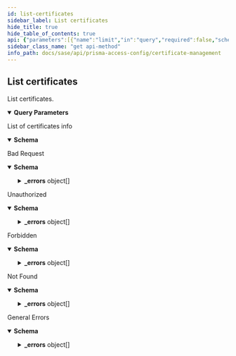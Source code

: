```yaml
---
id: list-certificates
sidebar_label: List certificates
hide_title: true
hide_table_of_contents: true
api: {"parameters":[{"name":"limit","in":"query","required":false,"schema":{"type":"number"},"description":"The max count in result entry (count per page)"},{"name":"offset","in":"query","required":false,"schema":{"type":"number"},"description":"The offset of the result entry"},{"name":"name","in":"query","required":false,"schema":{"type":"string"},"description":"The name of the entry"},{"name":"folder","in":"query","required":true,"schema":{"type":"string","enum":["Shared","Mobile Users","Remote Networks","Service Connections","Mobile Users Container","Mobile Users Explicit Proxy"]},"description":"The folder of the entry\n"}],"responses":{"200":{"content":{"application/json":{"schema":{"type":"object","properties":{"data":{"allOf":[{"type":"array","items":{"type":"object","properties":{"id":{"type":"string","readOnly":true,"example":"abcd-1234","description":"uuid of the resource"},"algorithm":{"type":"string"},"ca":{"type":"boolean"},"common_name":{"type":"string"},"common_name_int":{"type":"string"},"expiry_epoch":{"type":"string"},"issuer":{"type":"string"},"issuer_hash":{"type":"string"},"not_valid_after":{"type":"string"},"not_valid_before":{"type":"string"},"public_key":{"type":"string"},"subject":{"type":"string"},"subject_hash":{"type":"string"},"subject_int":{"type":"string"}}}}]},"limit":{"type":"number","default":200},"offset":{"type":"number","default":0},"total":{"type":"number"}}}}},"description":"List of certificates info"},"400":{"description":"Bad Request","content":{"application/json":{"schema":{"type":"object","properties":{"_errors":{"type":"array","items":{"title":"Cause Info","type":"object","properties":{"code":{"type":"string"},"message":{"type":"string"},"details":{"type":"object"},"help":{"type":"string"}}}},"_request_id":{"type":"string"}}},"examples":{"input_format_mismatch":{"summary":"Input Format Mismatch","value":{"_errors":[{"code":"E003","message":"Input Format Mismatch: input-format=json","details":{}}],"_request_id":"abcd-1234"}},"output_format_mismatch":{"summary":"Output Format Mismatch","value":{"_errors":[{"code":"E003","message":"Output Format Mismatch: output-format=json Accept=xml","details":{}}],"_request_id":"abcd-1234"}},"missing_query_parameter":{"summary":"Missing Query Parameter","value":{"_errors":[{"code":"E003","message":"Missing Query Parameter: name","details":{}}],"_request_id":"abcd-1234"}},"invalid_query_parameter":{"summary":"Invalid Query Parameter","value":{"_errors":[{"code":"E003","message":"Invalid Query Parameter: location=invalid","details":{}}],"_request_id":"abcd-1234"}}}}}},"401":{"description":"Unauthorized","content":{"application/json":{"schema":{"type":"object","properties":{"_errors":{"type":"array","items":{"title":"Cause Info","type":"object","properties":{"code":{"type":"string"},"message":{"type":"string"},"details":{"type":"object"},"help":{"type":"string"}}}},"_request_id":{"type":"string"}}},"examples":{"auth_not_authenticated":{"summary":"Not Authenticated","value":{"_errors":[{"code":"E016","message":"Not Authenticated","details":{}}],"_request_id":"abcd-1234"}},"invalid_credential":{"summary":"Invalid Credential","value":{"_errors":[{"code":"E016","message":"Invalid Credential","details":{}}],"_request_id":"abcd-1234"}},"key_too_long":{"summary":"Key Too Long","value":{"_errors":[{"code":"E016","message":"Key Too Long","details":{}}],"_request_id":"abcd-1234"}},"key_expired":{"summary":"Key Expired","value":{"_errors":[{"code":"E016","message":"Key Expired","details":{}}],"_request_id":"abcd-1234"}},"need_password_change":{"summary":"Need Password Change","value":{"_errors":[{"code":"E016","message":"The password needs to be changed.","details":{}}],"_request_id":"abcd-1234"}}}}}},"403":{"description":"Forbidden","content":{"application/json":{"schema":{"type":"object","properties":{"_errors":{"type":"array","items":{"title":"Cause Info","type":"object","properties":{"code":{"type":"string"},"message":{"type":"string"},"details":{"type":"object"},"help":{"type":"string"}}}},"_request_id":{"type":"string"}}},"examples":{"auth_unauthorized":{"summary":"Unauthorized","value":{"_errors":[{"code":"E007","message":"Unauthorized","details":{}}],"_request_id":"abcd-1234"}}}}}},"404":{"description":"Not Found","content":{"application/json":{"schema":{"type":"object","properties":{"_errors":{"type":"array","items":{"title":"Cause Info","type":"object","properties":{"code":{"type":"string"},"message":{"type":"string"},"details":{"type":"object"},"help":{"type":"string"}}}},"_request_id":{"type":"string"}}},"examples":{"object_not_present":{"summary":"Object Not Present","value":{"_errors":[{"code":"E005","message":"Object Not Present","details":{}}],"_request_id":"abcd-1234"}}}}}},"default":{"description":"General Errors","content":{"application/json":{"schema":{"type":"object","properties":{"_errors":{"type":"array","items":{"title":"Cause Info","type":"object","properties":{"code":{"type":"string"},"message":{"type":"string"},"details":{"type":"object"},"help":{"type":"string"}}}},"_request_id":{"type":"string"}}},"examples":{"version_not_supported":{"summary":"Version Not Supported","value":{"_errors":[{"code":"E012","message":"Version Not Supported","details":{}}],"_request_id":"abcd-1234"}},"method_not_allowed":{"summary":"Method Not Supported","value":{"_errors":[{"code":"E012","message":"Method Not Supported","details":{}}],"_request_id":"abcd-1234"}},"action_not_supported":{"summary":"Action Not Supported","value":{"_errors":[{"code":"E012","message":"Action Not Supported: move","details":{}}],"_request_id":"abcd-1234"}},"bad_xpath":{"summary":"Bad XPath","value":{"_errors":[{"code":"E013","message":"Bad XPath","details":{}}],"_request_id":"abcd-1234"}},"invalid_command":{"summary":"Invalid Command","value":{"_errors":[{"code":"E003","message":"Invalid Command","details":{}}],"_request_id":"abcd-1234"}},"malformed_command":{"summary":"Malformed Command","value":{"_errors":[{"code":"E003","message":"Malformed Command","details":{}}],"_request_id":"abcd-1234"}},"session_timeout":{"summary":"Session Timeout","value":{"_errors":[{"code":4,"message":"Session Timeout","details":{}}],"_request_id":"abcd-1234"}}}}}}},"description":"List certificates.\n","tags":["Certificates"],"security":[{"Bearer":[]}],"operationId":"get-sse-config-v1-certificates","method":"get","path":"/sse/config/v1/certificates","servers":[{"url":"/"}],"securitySchemes":{"Bearer":{"type":"http","scheme":"bearer"}},"info":{"version":"1.0","x-logo":{"url":"pan-logo.png"},"title":"Certificate Management","description":"Manages certificates.\n","contact":{}},"postman":{"name":"List certificates","description":{"content":"List certificates.\n","type":"text/plain"},"url":{"path":["sse","config","v1","certificates"],"host":["{{baseUrl}}"],"query":[{"disabled":false,"description":{"content":"The max count in result entry (count per page)","type":"text/plain"},"key":"limit","value":""},{"disabled":false,"description":{"content":"The offset of the result entry","type":"text/plain"},"key":"offset","value":""},{"disabled":false,"description":{"content":"The name of the entry","type":"text/plain"},"key":"name","value":""},{"disabled":false,"description":{"content":"(Required) The folder of the entry\n","type":"text/plain"},"key":"folder","value":""}],"variable":[]},"header":[{"key":"Accept","value":"application/json"}],"method":"GET","auth":{"type":"bearer","bearer":[{"type":"any","value":"<Bearer Token>","key":"token"}]}}}
sidebar_class_name: "get api-method"
info_path: docs/sase/api/prisma-access-config/certificate-management
---
```



## List certificates



List certificates.


<details style={{"marginBottom":"1rem"}} data-collapsed={false} open={true}><summary style={{}}><strong>Query Parameters</strong></summary><div><ul><ParamsItem className={"paramsItem"} param={{"name":"limit","in":"query","required":false,"schema":{"type":"number"},"description":"The max count in result entry (count per page)"}}></ParamsItem><ParamsItem className={"paramsItem"} param={{"name":"offset","in":"query","required":false,"schema":{"type":"number"},"description":"The offset of the result entry"}}></ParamsItem><ParamsItem className={"paramsItem"} param={{"name":"name","in":"query","required":false,"schema":{"type":"string"},"description":"The name of the entry"}}></ParamsItem><ParamsItem className={"paramsItem"} param={{"name":"folder","in":"query","required":true,"schema":{"type":"string","enum":["Shared","Mobile Users","Remote Networks","Service Connections","Mobile Users Container","Mobile Users Explicit Proxy"]},"description":"The folder of the entry\n"}}></ParamsItem></ul></div></details><div><ApiTabs><TabItem label={"200"} value={"200"}><div>

List of certificates info

</div><div><details style={{}} data-collapsed={false} open={true}><summary style={{"textAlign":"left"}}><strong>Schema</strong></summary><div style={{"textAlign":"left","marginLeft":"1rem"}}></div><ul style={{"marginLeft":"1rem"}}><SchemaItem collapsible={false} name={"data"} required={[]} schemaDescription={undefined} schemaName={"object"} qualifierMessage={undefined}></SchemaItem><SchemaItem collapsible={false} name={"limit"} required={false} schemaDescription={undefined} schemaName={"number"} qualifierMessage={undefined}></SchemaItem><SchemaItem collapsible={false} name={"offset"} required={false} schemaDescription={undefined} schemaName={"number"} qualifierMessage={undefined}></SchemaItem><SchemaItem collapsible={false} name={"total"} required={false} schemaDescription={undefined} schemaName={"number"} qualifierMessage={undefined}></SchemaItem></ul></details></div></TabItem><TabItem label={"400"} value={"400"}><div>

Bad Request

</div><div><details style={{}} data-collapsed={false} open={true}><summary style={{"textAlign":"left"}}><strong>Schema</strong></summary><div style={{"textAlign":"left","marginLeft":"1rem"}}></div><ul style={{"marginLeft":"1rem"}}><SchemaItem collapsible={true} className={"schemaItem"}><details style={{}}><summary style={{}}><strong>_errors</strong><span style={{"opacity":"0.6"}}> object[]</span></summary><div style={{"marginLeft":"1rem"}}><SchemaItem collapsible={false} name={"code"} required={false} schemaDescription={undefined} schemaName={"string"} qualifierMessage={undefined}></SchemaItem><SchemaItem collapsible={false} name={"message"} required={false} schemaDescription={undefined} schemaName={"string"} qualifierMessage={undefined}></SchemaItem><SchemaItem collapsible={false} name={"details"} required={false} schemaDescription={undefined} schemaName={"object"} qualifierMessage={undefined}></SchemaItem><SchemaItem collapsible={false} name={"help"} required={false} schemaDescription={undefined} schemaName={"string"} qualifierMessage={undefined}></SchemaItem></div></details></SchemaItem><SchemaItem collapsible={false} name={"_request_id"} required={false} schemaDescription={undefined} schemaName={"string"} qualifierMessage={undefined}></SchemaItem></ul></details></div></TabItem><TabItem label={"401"} value={"401"}><div>

Unauthorized

</div><div><details style={{}} data-collapsed={false} open={true}><summary style={{"textAlign":"left"}}><strong>Schema</strong></summary><div style={{"textAlign":"left","marginLeft":"1rem"}}></div><ul style={{"marginLeft":"1rem"}}><SchemaItem collapsible={true} className={"schemaItem"}><details style={{}}><summary style={{}}><strong>_errors</strong><span style={{"opacity":"0.6"}}> object[]</span></summary><div style={{"marginLeft":"1rem"}}><SchemaItem collapsible={false} name={"code"} required={false} schemaDescription={undefined} schemaName={"string"} qualifierMessage={undefined}></SchemaItem><SchemaItem collapsible={false} name={"message"} required={false} schemaDescription={undefined} schemaName={"string"} qualifierMessage={undefined}></SchemaItem><SchemaItem collapsible={false} name={"details"} required={false} schemaDescription={undefined} schemaName={"object"} qualifierMessage={undefined}></SchemaItem><SchemaItem collapsible={false} name={"help"} required={false} schemaDescription={undefined} schemaName={"string"} qualifierMessage={undefined}></SchemaItem></div></details></SchemaItem><SchemaItem collapsible={false} name={"_request_id"} required={false} schemaDescription={undefined} schemaName={"string"} qualifierMessage={undefined}></SchemaItem></ul></details></div></TabItem><TabItem label={"403"} value={"403"}><div>

Forbidden

</div><div><details style={{}} data-collapsed={false} open={true}><summary style={{"textAlign":"left"}}><strong>Schema</strong></summary><div style={{"textAlign":"left","marginLeft":"1rem"}}></div><ul style={{"marginLeft":"1rem"}}><SchemaItem collapsible={true} className={"schemaItem"}><details style={{}}><summary style={{}}><strong>_errors</strong><span style={{"opacity":"0.6"}}> object[]</span></summary><div style={{"marginLeft":"1rem"}}><SchemaItem collapsible={false} name={"code"} required={false} schemaDescription={undefined} schemaName={"string"} qualifierMessage={undefined}></SchemaItem><SchemaItem collapsible={false} name={"message"} required={false} schemaDescription={undefined} schemaName={"string"} qualifierMessage={undefined}></SchemaItem><SchemaItem collapsible={false} name={"details"} required={false} schemaDescription={undefined} schemaName={"object"} qualifierMessage={undefined}></SchemaItem><SchemaItem collapsible={false} name={"help"} required={false} schemaDescription={undefined} schemaName={"string"} qualifierMessage={undefined}></SchemaItem></div></details></SchemaItem><SchemaItem collapsible={false} name={"_request_id"} required={false} schemaDescription={undefined} schemaName={"string"} qualifierMessage={undefined}></SchemaItem></ul></details></div></TabItem><TabItem label={"404"} value={"404"}><div>

Not Found

</div><div><details style={{}} data-collapsed={false} open={true}><summary style={{"textAlign":"left"}}><strong>Schema</strong></summary><div style={{"textAlign":"left","marginLeft":"1rem"}}></div><ul style={{"marginLeft":"1rem"}}><SchemaItem collapsible={true} className={"schemaItem"}><details style={{}}><summary style={{}}><strong>_errors</strong><span style={{"opacity":"0.6"}}> object[]</span></summary><div style={{"marginLeft":"1rem"}}><SchemaItem collapsible={false} name={"code"} required={false} schemaDescription={undefined} schemaName={"string"} qualifierMessage={undefined}></SchemaItem><SchemaItem collapsible={false} name={"message"} required={false} schemaDescription={undefined} schemaName={"string"} qualifierMessage={undefined}></SchemaItem><SchemaItem collapsible={false} name={"details"} required={false} schemaDescription={undefined} schemaName={"object"} qualifierMessage={undefined}></SchemaItem><SchemaItem collapsible={false} name={"help"} required={false} schemaDescription={undefined} schemaName={"string"} qualifierMessage={undefined}></SchemaItem></div></details></SchemaItem><SchemaItem collapsible={false} name={"_request_id"} required={false} schemaDescription={undefined} schemaName={"string"} qualifierMessage={undefined}></SchemaItem></ul></details></div></TabItem><TabItem label={"default"} value={"default"}><div>

General Errors

</div><div><details style={{}} data-collapsed={false} open={true}><summary style={{"textAlign":"left"}}><strong>Schema</strong></summary><div style={{"textAlign":"left","marginLeft":"1rem"}}></div><ul style={{"marginLeft":"1rem"}}><SchemaItem collapsible={true} className={"schemaItem"}><details style={{}}><summary style={{}}><strong>_errors</strong><span style={{"opacity":"0.6"}}> object[]</span></summary><div style={{"marginLeft":"1rem"}}><SchemaItem collapsible={false} name={"code"} required={false} schemaDescription={undefined} schemaName={"string"} qualifierMessage={undefined}></SchemaItem><SchemaItem collapsible={false} name={"message"} required={false} schemaDescription={undefined} schemaName={"string"} qualifierMessage={undefined}></SchemaItem><SchemaItem collapsible={false} name={"details"} required={false} schemaDescription={undefined} schemaName={"object"} qualifierMessage={undefined}></SchemaItem><SchemaItem collapsible={false} name={"help"} required={false} schemaDescription={undefined} schemaName={"string"} qualifierMessage={undefined}></SchemaItem></div></details></SchemaItem><SchemaItem collapsible={false} name={"_request_id"} required={false} schemaDescription={undefined} schemaName={"string"} qualifierMessage={undefined}></SchemaItem></ul></details></div></TabItem></ApiTabs></div>
      